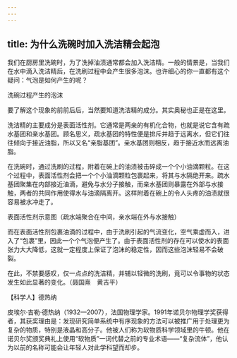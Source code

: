 ```yaml
---
---
---
```

title: 为什么洗碗时加入洗洁精会起泡
---




我们在厨房里洗碗时，为了洗掉油渍通常都会加入洗洁精。一般的情景是，当我们在水中滴入洗洁精后，在洗刷过程中会产生很多泡沫。也许细心的你一直都有这个疑问：气泡是如何产生的呢？

洗碗过程产生的泡沫



要了解这个现象的前前后后，当然要知道洗洁精的成分。其实奥秘也正是在这里。

洗洁精的主要成分是表面活性剂。它通常是两亲的有机化合物，也就是说它含有疏水基团和亲水基团。顾名思义，疏水基团的特性便是排斥并趋于远离水，但它们往往倾向于接近油脂，所以又名“亲脂基团”。亲水基团则相反，趋于接近水而远离油脂。

在洗碗时，通过洗刷的过程，附着在碗上的油渍被击碎成一个个小油滴颗粒。在这个过程中，表面活性剂会把一个个小油滴颗粒包裹起来，将其与水隔绝开来。疏水基团聚集在内部接近油滴，避免与水分子接触，而亲水基团则暴露在外部与水接触，两者的共同作用使得水与油滴隔离开。这样附着在碗上的令人头疼的油渍就很容易被水冲走了。

表面活性剂示意图（疏水端聚合在中间，亲水端在外与水接触）



而在表面活性剂包裹油滴的过程中，由于洗刷引起的气流变化，空气乘虚而入，进入了“包裹”里，因此一个个气泡便产生了。由于表面活性剂的存在可以使水的表面张力大大降低，这就一定程度上保证了泡沫的稳定性，因而这些泡沫轻易不会破裂。

在此，不禁要感叹，仅一点点的洗洁精，并辅以轻微的洗刷，竟可以令事物的状态发生如此显著的变化。（聂国熹　黄吉平）





【科学人】德热纳



皮埃尔·吉勒·德热纳（1932—2007），法国物理学家。1991年诺贝尔物理学奖获得者，其获奖理由是：发现研究简单系统中有序现象的方法可以被推广用于处理更为复杂的物质，特别是液晶和高分子。他被人们称为软物质科学领域里的牛顿。他在诺贝尔奖颁奖典礼上使用“软物质”一词代替之前的专业术语——“复杂流体”，他认为以前的名称可能会让年轻人对此学科望而却步。
